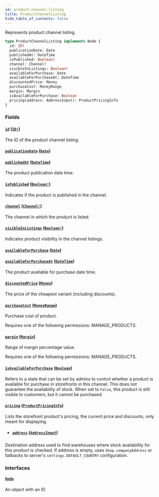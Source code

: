 ```yaml
---
id: product-channel-listing
title: ProductChannelListing
hide_table_of_contents: false
---
```


Represents product channel listing.

```graphql
type ProductChannelListing implements Node {
  id: ID!
  publicationDate: Date
  publishedAt: DateTime
  isPublished: Boolean!
  channel: Channel!
  visibleInListings: Boolean!
  availableForPurchase: Date
  availableForPurchaseAt: DateTime
  discountedPrice: Money
  purchaseCost: MoneyRange
  margin: Margin
  isAvailableForPurchase: Boolean
  pricing(address: AddressInput): ProductPricingInfo
}
```

### Fields

#### [`id`](#) ([`ID!`](../../../developer/api-reference/scalars/id))

The ID of the product channel listing.

#### [`publicationDate`](#) ([`Date`](../../../developer/api-reference/scalars/date))

#### [`publishedAt`](#) ([`DateTime`](../../../developer/api-reference/scalars/date-time))

The product publication date time.

#### [`isPublished`](#) ([`Boolean!`](../../../developer/api-reference/scalars/boolean))

Indicates if the product is published in the channel.

#### [`channel`](#) ([`Channel!`](../../../developer/api-reference/objects/channel))

The channel in which the product is listed.

#### [`visibleInListings`](#) ([`Boolean!`](../../../developer/api-reference/scalars/boolean))

Indicates product visibility in the channel listings.

#### [`availableForPurchase`](#) ([`Date`](../../../developer/api-reference/scalars/date))

#### [`availableForPurchaseAt`](#) ([`DateTime`](../../../developer/api-reference/scalars/date-time))

The product available for purchase date time.

#### [`discountedPrice`](#) ([`Money`](../../../developer/api-reference/objects/money))

The price of the cheapest variant (including discounts).

#### [`purchaseCost`](#) ([`MoneyRange`](../../../developer/api-reference/objects/money-range))

Purchase cost of product.

Requires one of the following permissions: MANAGE_PRODUCTS.

#### [`margin`](#) ([`Margin`](../../../developer/api-reference/objects/margin))

Range of margin percentage value.

Requires one of the following permissions: MANAGE_PRODUCTS.

#### [`isAvailableForPurchase`](#) ([`Boolean`](../../../developer/api-reference/scalars/boolean))

Refers to a state that can be set by admins to control whether a product is available for purchase in storefronts in this channel. This does not guarantee the availability of stock. When set to `False`, this product is still visible to customers, but it cannot be purchased.

#### [`pricing`](#) ([`ProductPricingInfo`](../../../developer/api-reference/objects/product-pricing-info))

Lists the storefront product's pricing, the current price and discounts, only meant for displaying.

- ##### [`address`](#) ([`AddressInput`](../../../developer/api-reference/inputs/address-input))

Destination address used to find warehouses where stock availability for this product is checked. If address is empty, uses `Shop.companyAddress` or fallbacks to server's `settings.DEFAULT_COUNTRY` configuration.

### Interfaces

#### [`Node`](../../../developer/api-reference/interfaces/node)

An object with an ID

